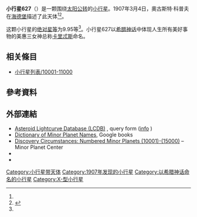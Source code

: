 {{Infobox planet
 | minorplanet     = yes
 | name            = 627 Charis
 | background      = #D6D6D6
 | image = 
 | image_size      = 
 | caption         =
 | discovery_ref   =  <ref name="MPC-object" />
 | discoverer      = [[奧古斯特·科普夫|奧古斯特·科普夫]]
 | discovery_site  = [[海德堡|海德堡]]
 | discovered      = 1907年3月4日
 | mpc_name        = 627 Charis
 | alt_names       = 627 Charis
 | pronounced      = 
 | named_after     = <ref name="MPC-object" />
 | mp_category     = [[主帶小行星|主帶小行星]] <ref name="MPC-object" /><ref name="jpldata" />
 | orbit_ref       = <ref name="a">[http://ssd.jpl.nasa.gov/sbdb.cgi?sstr=627 627] {{Wayback|url=http://ssd.jpl.nasa.gov/sbdb.cgi?sstr=627 |date=20200803100751 }}，小行星數據庫瀏覽器（JPL Small-Body Database Browser）－[[美国国家航空航天局|美国国家航空航天局]]喷气推进实验室</ref>
 | epoch           = 2018-03-23.0（[[儒略日|JD]] 2458200.5）
 | uncertainty     = 0
 | observation_arc = 
 | aphelion = {{convert|3.068|AU|km|3|abbr=on|lk=out}}
 | perihelion      = {{convert|2.7319392|AU|km|3|abbr=on}}
 | semimajor       = 2.8997954
 | eccentricity    = 0.0578855
 | period          = 4.94[[儒略年|yr]]
 | mean_anomaly    = 358.77380[[度|°]]
 | mean_motion     = {{Deg2DMS|0.19959650|sup=ms}} / day
 | inclination     = 6.47322
 | asc_node        = 142.47952°
 | arg_peri        = 176.79876
 | mean_diameter   = 
 | rotation        = 
 | albedo          =
 | spectral_type   =
 | abs_magnitude   = 9.95<ref name="jpldata" />
}}
'''小行星627'''（{{lang-en|627 Charis}}）是一颗围绕[[太阳|太阳]][[公转|公转]]的[[小行星|小行星]]。1907年3月4日，奧古斯特·科普夫在[[海德堡|海德堡]]描述了此天体<ref name="a" /><ref>{{cite news|title=小行星列表|url=http://cfa-www.harvard.edu/iau/lists/NumberedMPs.txt|accessdate=2018-10-19|newspaper=哈佛大学|archive-date=2008-05-17|archive-url=https://web.archive.org/web/20080517010638/http://cfa-www.harvard.edu/iau/lists/NumberedMPs.txt|dead-url=no}}</ref>。

这颗小行星的[[绝对星等|绝对星等]]为9.95等<ref name="a" />。小行星627以[[希腊神话|希腊神话]]中体现人生所有美好事物的美惠三女神总称[[卡里忒斯|卡里忒斯]]命名。

== 相关條目 ==
*[[小行星列表/10001-11000|小行星列表/10001-11000]]

== 參考資料 ==
{{reflist|refs=

<ref name="jpldata">{{cite web
 |type         = 2018-01-26 last obs.
 |title        = JPL Small-Body Database Browser:627 Charis-627 Charis
 |url          = https://ssd.jpl.nasa.gov/sbdb.cgi?sstr=627
 |publisher    = [[Jet_Propulsion_Laboratory|Jet Propulsion Laboratory]]
 |accessdate   = 28 March 2018
 |archive-date = 2020-08-03
 |archive-url  = https://web.archive.org/web/20200803100751/https://ssd.jpl.nasa.gov/sbdb.cgi?sstr=627
 |dead-url     = no
}}</ref>

<ref name="MPC-object">{{cite web
  |title      = 627 Charis
  |work      = Minor Planet Center
  |url      = https://www.minorplanetcenter.net/db_search/show_object?object_id=627
  |accessdate      = 28 March 2018
  |archive-date      = 2017-12-22
  |archive-url      = https://web.archive.org/web/20171222105719/https://minorplanetcenter.net/db_search/show_object?object_id=627
  |dead-url      = no
  }}</ref>

}}

==  外部連結 ==
* [http://www.minorplanet.info/PHP/lcdbsummaryquery.php Asteroid Lightcurve Database (LCDB)] {{Wayback|url=http://www.minorplanet.info/PHP/lcdbsummaryquery.php |date=20171210173955 }}, query form ([http://www.minorplanet.info/lightcurvedatabase.html info] {{Wayback|url=http://www.minorplanet.info/lightcurvedatabase.html |date=20171216050541 }})
* [https://books.google.com/books?id=aeAg1X7afOoC&pg Dictionary of Minor Planet Names], Google books
* [http://www.minorplanetcenter.net/iau/lists/NumberedMPs010001.html Discovery Circumstances: Numbered Minor Planets (10001)-(15000)] {{Wayback|url=http://www.minorplanetcenter.net/iau/lists/NumberedMPs010001.html |date=20180612162317 }} – Minor Planet Center
* {{AstDys|627}}
* {{JPL small body}}

{{Minor Planet Number|[[小行星626|小行星626]]|[[小行星628|小行星628]]}}
{{小天体}}

[[Category:小行星带天体|Category:小行星带天体]]
[[Category:1907年发现的小行星|Category:1907年发现的小行星]]
[[Category:以希腊神话命名的小行星|Category:以希腊神话命名的小行星]]
[[Category:X-型小行星|Category:X-型小行星]]